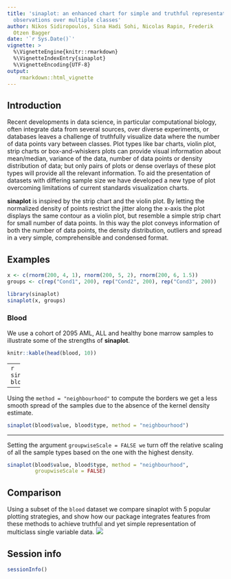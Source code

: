```yaml
---
title: 'sinaplot: an enhanced chart for simple and truthful representation of single
  observations over multiple classes'
author: Nikos Sidiropoulos, Sina Hadi Sohi, Nicolas Rapin, Frederik
  Otzen Bagger
date: '`r Sys.Date()`'
vignette: >
  %\VignetteEngine{knitr::rmarkdown}
  %\VignetteIndexEntry{sinaplot}
  %\VignetteEncoding{UTF-8}
output: 
    rmarkdown::html_vignette
---
```


## Introduction

Recent developments in data science, in particular computational biology, often 
integrate data from several sources, over diverse experiments, or databases 
leaves a challenge of truthfully visualize data where the number of data points 
vary between classes. Plot types like bar charts, violin plot, strip charts or 
box-and-whiskers plots can provide visual information about mean/median, 
variance of the data, number of data points or density distribution of data; 
but only pairs of plots or dense overlays of these plot types will provide all 
the relevant information. To aid the presentation of datasets with differing 
sample size we have developed a new type of plot overcoming limitations of 
current standards visualization charts. 

**sinaplot** is inspired by the strip chart and the violin plot. By letting the 
normalized density of points restrict the jitter along the x-axis the plot 
displays the same contour as a violin plot, but resemble a simple strip chart 
for small number of data points. In this way the plot conveys information of 
both the number of data points, the density distribution, outliers and spread 
in a very simple, comprehensible and condensed format.

## Examples

```r
x <- c(rnorm(200, 4, 1), rnorm(200, 5, 2), rnorm(200, 6, 1.5))
groups <- c(rep("Cond1", 200), rep("Cond2", 200), rep("Cond3", 200))

library(sinaplot)
sinaplot(x, groups)
```

### Blood 

We use a cohort of 2095 AML, ALL and healthy bone marrow samples to illustrate 
some of the strengths  of **sinaplot**.

```r
knitr::kable(head(blood, 10))
```

---
```r
sinaplot(blood$value, blood$type)
```

---

Using the `method = "neighbourhood"` to compute the borders we get a less smooth 
spread of the samples due to the absence of the kernel density estimate.

```r
sinaplot(blood$value, blood$type, method = "neighbourhood")
```

---

Setting the argument `groupwiseScale = FALSE we` turn off the relative scaling of all the 
sample types based on the one with the highest density.

```r
sinaplot(blood$value, blood$type, method = "neighbourhood", 
         groupwiseScale = FALSE)
```

## Comparison

Using a subset of the ```blood``` dataset we compare sinaplot with 5 popular 
plotting strategies, and show how our package integrates features from these
methods to achieve truthful and yet simple representation of multiclass
single variable data.
    ![](../inst/figures/comparison.png)
    
## Session info

```r
sessionInfo()
```

